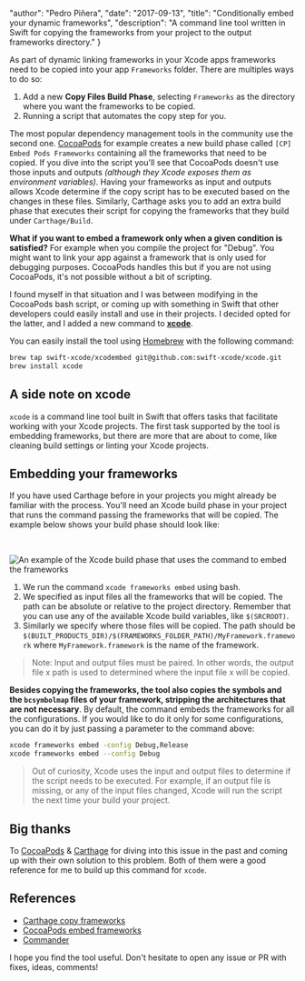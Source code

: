 
  "author": "Pedro Piñera",
  "date": "2017-09-13",
  "title": "Conditionally embed your dynamic frameworks",
  "description": "A command line tool written in Swift for copying the frameworks from your project to the output frameworks directory."
}




As part of dynamic linking frameworks in your Xcode apps frameworks need to be copied into your app `Frameworks` folder. There are multiples ways to do so:

1. Add a new **Copy Files Build Phase**, selecting `Frameworks` as the directory where you want the frameworks to be copied.
2. Running a script that automates the copy step for you.

The most popular dependency management tools in the community use the second one. [CocoaPods](https://cocoapods.org) for example creates a new build phase called `[CP] Embed Pods Frameworks` containing all the frameworks that need to be copied. If you dive into the script you'll see that CocoaPods doesn't use those inputs and outputs _(although they Xcode exposes them as environment variables)_. Having your frameworks as input and outputs allows Xcode determine if the copy script has to be executed based on the changes in these files. Similarly, Carthage asks you to add an extra build phase that executes their script for copying the frameworks that they build under `Carthage/Build`.

**What if you want to embed a framework only when a given condition is satisfied?** For example when you compile the project for "Debug". You might want to link your app against a framework that is only used for debugging purposes. CocoaPods handles this but if you are not using CocoaPods, it's not possible without a bit of scripting.

I found myself in that situation and I was between modifying in the CocoaPods bash script, or coming up with something in Swift that other developers could easily install and use in their projects. I decided opted for the latter, and I added a new command to [**xcode**](https://github.com/swift-xcode/xcode).

You can easily install the tool using [Homebrew](https://brew.sh/) with the following command:

```bash
brew tap swift-xcode/xcodembed git@github.com:swift-xcode/xcode.git
brew install xcode
```

## A side note on xcode

`xcode` is a command line tool built in Swift that offers tasks that facilitate working with your Xcode projects. The first task supported by the tool is embedding frameworks, but there are more that are about to come, like cleaning build settings or linting your Xcode projects.

## Embedding your frameworks

If you have used Carthage before in your projects you might already be familiar with the process. You'll need an Xcode build phase in your project that runs the command passing the frameworks that will be copied. The example below shows your build phase should look like:

<br />

![An example of the Xcode build phase that uses the command to embed the frameworks](/images/posts/Frameworks-Embed.png)

1. We run the command `xcode frameworks embed` using bash.
2. We specified as input files all the frameworks that will be copied. The path can be absolute or relative to the project directory. Remember that you can use any of the available Xcode build variables, like `$(SRCROOT)`.
3. Similarly we specify where those files will be copied. The path should be `$(BUILT_PRODUCTS_DIR)/$(FRAMEWORKS_FOLDER_PATH)/MyFramework.framework` where `MyFramework.framework` is the name of the framework.

> Note: Input and output files must be paired. In other words, the output file x path is used to determined where the input file x will be copied.

**Besides copying the frameworks, the tool also copies the symbols and the `bcsymbolmap` files of your framework, stripping the architectures that are not necessary**. By default, the command embeds the frameworks for all the configurations. If you would like to do it only for some configurations, you can do it by just passing a parameter to the command above:

```bash
xcode frameworks embed -config Debug,Release
xcode frameworks embed --config Debug
```

> Out of curiosity, Xcode uses the input and output files to determine if the script needs to be executed. For example, if an output file is missing, or any of the input files changed, Xcode will run the script the next time your build your project.

## Big thanks

To [CocoaPods](https://cocoapods.org) & [Carthage](https://github.com/carthage) for diving into this issue in the past and coming up with their own solution to this problem. Both of them were a good reference for me to build up this command for `xcode`.

## References

- [Carthage copy frameworks](https://github.com/Carthage/Carthage/blob/master/Source/carthage/CopyFrameworks.swift)
- [CocoaPods embed frameworks](https://github.com/CocoaPods/CocoaPods/blob/master/lib/cocoapods/generator/embed_frameworks_script.rb)
- [Commander](https://github.com/kylef/Commander)

I hope you find the tool useful. Don't hesitate to open any issue or PR with fixes, ideas, comments!

